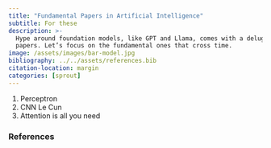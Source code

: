 ```yaml
---
title: "Fundamental Papers in Artificial Intelligence"
subtitle: For these
description: >-
  Hype around foundation models, like GPT and Llama, comes with a deluge of
  papers. Let’s focus on the fundamental ones that cross time.
image: /assets/images/bar-model.jpg
bibliography: ../../assets/references.bib
citation-location: margin
categories: [sprout]
---
```


1. Perceptron
2. CNN Le Cun
3. Attention is all you need

### References

::: {#refs}
:::
